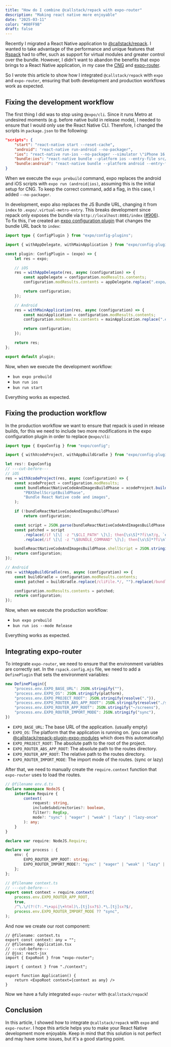 ```yaml
---
title: "How do I combine @callstack/repack with expo-router"
description: "Making react native more enjoyable"
date: "2025-03-11"
color: "#00FF9B"
draft: false 
---
```


Recently I migrated a React Native application to [@callstack/repack](https://re-pack.dev/). I wanted to take advantage of the performance and unique features that [Rspack](https://rspack.dev/) had to offer, such as support for virtual modules and greater control over the bundle. However, I didn't want to abandon the benefits that expo brings to a React Native application, in my case the [CNG](https://docs.expo.dev/workflow/continuous-native-generation/) and [expo-router](https://docs.expo.dev/router/introduction/).

So I wrote this article to show how I integrated `@callstack/repack` with `expo` and `expo-router`, ensuring that both development and production workflows work as expected.

## Fixing the development workflow

The first thing I did was to stop using `@expo/cli`. Since it runs Metro at undesired moments (e.g. before native build in release mode), I needed to ensure that I would only use the React Native CLI. Therefore, I changed the scripts in `package.json` to the following:

```json
"scripts": {
	"start": "react-native start --reset-cache",
	"android": "react-native run-android --no-packager",
	"ios": "react-native run-ios --no-packager --simulator \"iPhone 16 Pro\"",
	"bundle:ios": "react-native bundle --platform ios --entry-file src/index.ts --dev false",
	"bundle:android": "react-native bundle --platform android --entry-file src/index.ts --dev false"
}
```

When we execute the `expo prebuild` command, expo replaces the android and iOS scripts with `expo run (android|ios)`, assuming this is the initial setup for CNG. To keep the correct command, add a flag, in this case, I added `--no-packager`.

In development, expo also replaces the JS Bundle URL, changing it from `index` to `.expo/.virtual-metro-entry`. This breaks development since repack only exposes the bundle via `http://localhost:8081/index` ([#906](https://github.com/callstack/repack/issues/906)). To fix this, I've created an [expo configuration plugin](https://docs.expo.dev/guides/config-plugins/) that changes the bundle URL back to `index`:

```ts
import type { ConfigPlugin } from "expo/config-plugins";

import { withAppDelegate, withMainApplication } from "expo/config-plugins";

const plugin: ConfigPlugin = (expo) => {
	let res = expo;

	// iOS
	res = withAppDelegate(res, async (configuration) => {
		const appDelegate = configuration.modResults.contents;
		configuration.modResults.contents = appDelegate.replace(".expo/.virtual-metro-entry", "index");

		return configuration;
	});

	// Android
	res = withMainApplication(res, async (configuration) => {
		const mainApplication = configuration.modResults.contents;
		configuration.modResults.contents = mainApplication.replace(".expo/.virtual-metro-entry", "index");

		return configuration;
	});

	return res;
};

export default plugin;
```

Now, when we execute the development workflow:

- `bun expo prebuild`
- `bun run ios`
- `bun run start`

Everything works as expected.

## Fixing the production workflow

In the production workflow we want to ensure that repack is used in release builds, for this we need to include two more modifications in the expo configuration plugin in order to replace `@expo/cli`:

```ts
import type { ExpoConfig } from "expo/config";

import { withXcodeProject, withAppBuildGradle } from "expo/config-plugins";

let res!: ExpoConfig
// ---cut-before---
// iOS
res = withXcodeProject(res, async (configuration) => {
	const xcodeProject = configuration.modResults;
	const bundleReactNativeCodeAndImagesBuildPhase = xcodeProject.buildPhaseObject(
		"PBXShellScriptBuildPhase",
		"Bundle React Native code and images",
	);

	if (!bundleReactNativeCodeAndImagesBuildPhase)
		return configuration;

	const script = JSON.parse(bundleReactNativeCodeAndImagesBuildPhase.shellScript);
	const patched = script
		.replace(/if \[\[ -z "\$CLI_PATH" \]\]; then[\s\S]*?fi\n?/g, `export CLI_PATH="$("$NODE_BINARY" --print "require('path').dirname(require.resolve('@react-native-community/cli/package.json')) + '/build/bin.js'")"`)
		.replace(/if \[\[ -z "\$BUNDLE_COMMAND" \]\]; then[\s\S]*?fi\n?/g, "");

	bundleReactNativeCodeAndImagesBuildPhase.shellScript = JSON.stringify(patched);
	return configuration;
});

// Android
res = withAppBuildGradle(res, async (configuration) => {
	const buildGradle = configuration.modResults.contents;
	const patched = buildGradle.replace(/cliFile.*/, "").replace(/bundleCommand.*/, "bundleCommand = \"bundle\"");

	configuration.modResults.contents = patched;
	return configuration;
});
```

Now, when we execute the production workflow:

- `bun expo prebuild`
- `bun run ios --mode Release`

Everything works as expected.

## Integrating expo-router

To integrate `expo-router`, we need to ensure that the environment variables are correctly set. In the `rspack.config.mjs` file, we need to add a `DefinePlugin` that sets the environment variables:

```js
new DefinePlugin({
	"process.env.EXPO_BASE_URL": JSON.stringify(""),
	"process.env.EXPO_OS": JSON.stringify(platform),
	"process.env.EXPO_PROJECT_ROOT": JSON.stringify(resolve(".")),
	"process.env.EXPO_ROUTER_ABS_APP_ROOT": JSON.stringify(resolve("./src/screens")),
	"process.env.EXPO_ROUTER_APP_ROOT": JSON.stringify("~/screens"),
	"process.env.EXPO_ROUTER_IMPORT_MODE": JSON.stringify("sync"),
})
```

- `EXPO_BASE_URL`: The base URL of the application. (usually empty)
- `EXPO_OS`: The platform that the application is running on. (you can use [@callstack/repack-plugin-expo-modules](https://re-pack.dev/docs/guides/expo-modules) which does this automatically)
- `EXPO_PROJECT_ROOT`: The absolute path to the root of the project.
- `EXPO_ROUTER_ABS_APP_ROOT`: The absolute path to the routes directory.
- `EXPO_ROUTER_APP_ROOT`: The relative path to the routes directory.
- `EXPO_ROUTER_IMPORT_MODE`: The import mode of the routes. (sync or lazy)

After that, we need to manually create the `require.context` function that `expo-router` uses to load the routes.

```ts
// @filename env.d.ts
declare namespace NodeJS {
	interface Require {
		context(
			request: string,
			includeSubdirectories?: boolean,
			filter?: RegExp,
			mode?: "sync" | "eager" | "weak" | "lazy" | "lazy-once"
		): any;
	}
}

declare var require: NodeJS.Require;

declare var process : {
	env: {
		EXPO_ROUTER_APP_ROOT: string;
		EXPO_ROUTER_IMPORT_MODE?: "sync" | "eager" | "weak" | "lazy" | "lazy-once";
	};
};

// @filename context.ts
// ---cut-before---
export const context = require.context(
	process.env.EXPO_ROUTER_APP_ROOT,
	true,
	/^\.\/(?!(?:.*\+api|\+html)\.[tj]sx?$).*\.[tj]sx?$/,
	process.env.EXPO_ROUTER_IMPORT_MODE ?? "sync",
);
```

And now we create our root component:

```tsx
// @filename: context.ts
export const context: any = "";
// @filename: Application.tsx
// ---cut-before---
// @jsx: react-jsx
import { ExpoRoot } from "expo-router";

import { context } from "./context";

export function Application() {
	return <ExpoRoot context={context as any} /> 
}
```

Now we have a fully integrated `expo-router` with `@callstack/repack`!

## Conclusion

In this article, I showed how to integrate `@callstack/repack` with `expo` and `expo-router`. I hope this article helps you to make your React Native development more enjoyable. Keep in mind that this solution is not perfect and may have some issues, but it's a good starting point.
